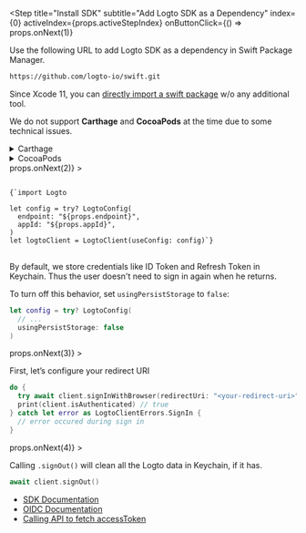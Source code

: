 
<Step
  title="Install SDK"
  subtitle="Add Logto SDK as a Dependency"
  index={0}
  activeIndex={props.activeStepIndex}
  onButtonClick={() => props.onNext(1)}
>

Use the following URL to add Logto SDK as a dependency in Swift Package Manager.

```bash
https://github.com/logto-io/swift.git
```

Since Xcode 11, you can [directly import a swift package](https://developer.apple.com/documentation/swift_packages/adding_package_dependencies_to_your_app) w/o any additional tool.

We do not support **Carthage** and **CocoaPods** at the time due to some technical issues.

<details>
  <summary>Carthage</summary>
  Carthage <a href="https://github.com/Carthage/Carthage/issues/1226#issuecomment-290931385">needs a `xcodeproj` file to build</a>, but `swift package generate-xcodeproj` will report a failure since we are using binary targets for native social plugins. We will try to find a workaround later.
</details>

<details>
  <summary>CocoaPods</summary>
  CocoaPods <a href="https://github.com/CocoaPods/CocoaPods/issues/3276">does not support local dependency</a> and monorepo, thus it's hard to create a `.podspec` for this repo.
</details>

</Step>
<Step
  title="Init LogtoClient"
  index={1}
  activeIndex={props.activeStepIndex}
  onButtonClick={() => props.onNext(2)}
>

<pre>
<code className="language-swift">
{`import Logto

let config = try? LogtoConfig(
  endpoint: "${props.endpoint}",
  appId: "${props.appId}",
)
let logtoClient = LogtoClient(useConfig: config)`}
</code>
</pre>

By default, we store credentials like ID Token and Refresh Token in Keychain. Thus the user doesn't need to sign in again when he returns.

To turn off this behavior, set `usingPersistStorage` to `false`:

```swift
let config = try? LogtoConfig(
  // ...
  usingPersistStorage: false
)
```

</Step>
<Step
  title="Sign In"
  index={2}
  activeIndex={props.activeStepIndex}
  onButtonClick={() => props.onNext(3)}
>

First, let’s configure your redirect URI

<UriInputField appId={props.appId} isSingle={!props.isCompact} name="redirectUris" title="Redirect URI" />

```swift
do {
  try await client.signInWithBrowser(redirectUri: "<your-redirect-uri>")
  print(client.isAuthenticated) // true
} catch let error as LogtoClientErrors.SignIn {
  // error occured during sign in
}
```

</Step>
<Step
  title="Sign Out"
  subtitle="1 step"
  index={3}
  activeIndex={props.activeStepIndex}
  onButtonClick={() => props.onNext(4)}
>

Calling `.signOut()` will clean all the Logto data in Keychain, if it has.

```swift
await client.signOut()
```

</Step>
<Step
  title="Further Readings"
  subtitle="3 steps"
  index={4}
  activeIndex={props.activeStepIndex}
  buttonText="admin_console.general.done"
  onButtonClick={props.onComplete}
>

- [SDK Documentation](https://link-url-here.org)
- [OIDC Documentation](https://link-url-here.org)
- [Calling API to fetch accessToken](https://link-url-here.org)

</Step>
